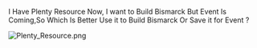 I Have Plenty Resource Now, I want to Build Bismarck But Event Is Coming,So Which Is Better Use it to Build Bismarck Or Save it for Event ?

[[File:Plenty_Resource.png|thumb]]<ac_metadata title="LSC or Event"> </ac_metadata>